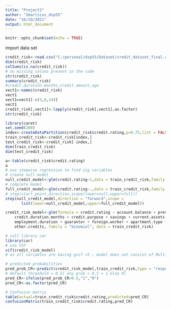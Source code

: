---
title: "Project2"
author: "Imarticus_dsp55"
date: "16/10/2021"
output: html_document
---

```{r setup, include=FALSE}
knitr::opts_chunk$set(echo = TRUE)
```

import data set 
```{r data_import}
credit_risk<-read.csv("C:/personal/dsp55/Dataset/credit_dataset_final.csv")
dim(credit_risk)
colSums(is.na(credit_risk))
# no missing values present in the code 
str(credit_risk)
summary(credit_risk)
#credit.duration.months,credit.amount,age
vect1<-names(credit_risk)
vect1
vect1=vect1[-c(3,6,14)]
vect1
credit_risk[,vect1]<-lapply(credit_risk[,vect1],as.factor)
str(credit_risk)
```

```{r data partition}
library(caret)
set.seed(200)
index<-createDataPartition(credit_risk$credit.rating,p=0.75,list = FALSE)
train_credit_risk<-credit_risk[index,]
test_credit_risk<-credit_risk[-index,]
dim(train_credit_risk)
dim(test_credit_risk)
```

```{r model_formation}
a<-table(credit_risk$credit.rating)
a
# use stepwise regression to find sig variables 
# create null model
null_credit_model<-glm(credit.rating~1,data = train_credit_risk,family = "binomial")
# complete model 
full_credit_model<-glm(credit.rating~.,data = train_credit_risk,family = "binomial")
# step(start_point,direction,scope(lower=null,upper=full))
step(null_credit_model,direction = "forward",scope = 
       list(lower=null_credit_model,upper=full_credit_model))

credit_risk_model<-glm(formula = credit.rating ~ account.balance + previous.credit.payment.status + 
    credit.duration.months + credit.purpose + savings + current.assets + 
    employment.duration + guarantor + foreign.worker + apartment.type + 
    other.credits, family = "binomial", data = train_credit_risk)

```

```{r multicolinearity}
# call library car
library(car)
# use VIF 
vif(credit_risk_model)
# as all variables are having gvif <5 ; model does not consist of MultiColinearity
```

```{r model evaluation}
# predicted probabilities 
pred_prob_CR<-predict(credit_risk_model,train_credit_risk,type = "response")
# default threshold = 0.5[ any prob > 0.5 = 1 else 0]
pred_CR<-ifelse(pred_prob_CR>0.5,"1","0")
pred_CR<-as.factor(pred_CR)

# Confusion matrix
table(actual=train_credit_risk$credit.rating,predicted=pred_CR)
confusionMatrix(train_credit_risk$credit.rating,pred_CR)
``` 